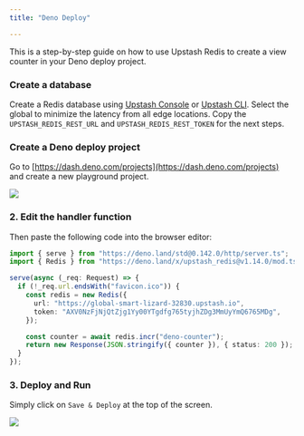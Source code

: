```yaml
---
title: "Deno Deploy"

---
```


This is a step-by-step guide on how to use Upstash Redis to create a view
counter in your Deno deploy project.

### Create a database

Create a Redis database using [Upstash Console](https://console.upstash.com) or
[Upstash CLI](https://github.com/upstash/cli). Select the global to minimize the
latency from all edge locations. Copy the `UPSTASH_REDIS_REST_URL` and
`UPSTASH_REDIS_REST_TOKEN` for the next steps.

### Create a Deno deploy project

Go to [https://dash.deno.com/projects](https://dash.deno.com/projects) and
create a new playground project.

![](/img/redis-deno/create.png)

### 2. Edit the handler function

Then paste the following code into the browser editor:

```ts
import { serve } from "https://deno.land/std@0.142.0/http/server.ts";
import { Redis } from "https://deno.land/x/upstash_redis@v1.14.0/mod.ts";

serve(async (_req: Request) => {
  if (!_req.url.endsWith("favicon.ico")) {
    const redis = new Redis({
      url: "https://global-smart-lizard-32830.upstash.io",
      token: "AXV0NzFjNjQtZjg1Yy00YTgdfg765tyjhZDg3MmUyYmQ6765MDg",
    });

    const counter = await redis.incr("deno-counter");
    return new Response(JSON.stringify({ counter }), { status: 200 });
  }
});
```

### 3. Deploy and Run

Simply click on `Save & Deploy` at the top of the screen.

![](/img/redis-deno/deploy.png)
